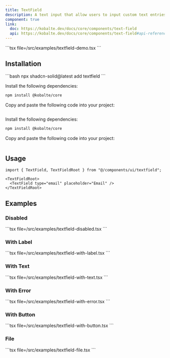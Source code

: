 ```yaml
---
title: TextField
description: A text input that allow users to input custom text entries with a keyboard.
component: true
link:
  doc: https://kobalte.dev/docs/core/components/text-field
  api: https://kobalte.dev/docs/core/components/text-field#api-reference
---
```



<ComponentPreview name="textfield-demo" client:only="solid-js">
<Fragment slot="code">
```tsx file=<rootDir>/src/examples/textfield-demo.tsx
```
</Fragment>
</ComponentPreview>

## Installation

<ComponentInstallation client:only="solid-js">

<Fragment slot="cli">
```bash
npx shadcn-solid@latest add textfield
```
</Fragment>

<Step slot="tw">

<StepItem>Install the following dependencies:</StepItem>
```bash
npm install @kobalte/core
```

<StepItem>Copy and paste the following code into your project:</StepItem>
```tsx file=<rootDir>/node_modules/@repo/tailwindcss/ui/textfield.tsx
```

</Step>

<Step slot="uno">

<StepItem>Install the following dependencies:</StepItem>
```bash
npm install @kobalte/core
```

<StepItem>Copy and paste the following code into your project:</StepItem>
```tsx file=<rootDir>/node_modules/@repo/unocss/ui/textfield.tsx
```

</Step>

</ComponentInstallation>

## Usage

```tsx
import { TextField, TextFieldRoot } from "@/components/ui/textfield";
```

```tsx
<TextFieldRoot>
  <TextField type="email" placeholder="Email" />
</TextFieldRoot>
```

## Examples

### Disabled

<ComponentPreview name="textfield-disabled" client:only="solid-js">
<Fragment slot="code">
```tsx file=<rootDir>/src/examples/textfield-disabled.tsx
```
</Fragment>
</ComponentPreview>

### With Label

<ComponentPreview name="textfield-with-label" client:only="solid-js">
<Fragment slot="code">
```tsx file=<rootDir>/src/examples/textfield-with-label.tsx
```
</Fragment>
</ComponentPreview>

### With Text

<ComponentPreview name="textfield-with-text" client:only="solid-js">
<Fragment slot="code">
```tsx file=<rootDir>/src/examples/textfield-with-text.tsx
```
</Fragment>
</ComponentPreview>

### With Error

<ComponentPreview name="textfield-with-error" client:only="solid-js">
<Fragment slot="code">
```tsx file=<rootDir>/src/examples/textfield-with-error.tsx
```
</Fragment>
</ComponentPreview>

### With Button

<ComponentPreview name="textfield-with-button" client:only="solid-js">
<Fragment slot="code">
```tsx file=<rootDir>/src/examples/textfield-with-button.tsx
```
</Fragment>
</ComponentPreview>

### File

<ComponentPreview name="textfield-file" client:only="solid-js">
<Fragment slot="code">
```tsx file=<rootDir>/src/examples/textfield-file.tsx
```
</Fragment>
</ComponentPreview>
